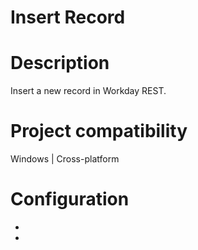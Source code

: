 ﻿# Insert Record

# Description

Insert a new record in Workday REST.

# Project compatibility

Windows | Cross-platform

# Configuration

* 
*
